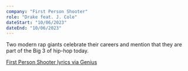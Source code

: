 ```yaml
---
company: "First Person Shooter"
role: "Drake feat. J. Cole"
dateStart: "10/06/2023"
dateEnd: "10/06/2023"
---
```



Two modern rap giants celebrate their careers and mention that they are part of the Big 3 of hip-hop today.

<YouTube id="https://www.youtube.com/watch?v=Xty2gi5cMa8" />

[First Person Shooter lyrics via Genius](https://genius.com/Drake-first-person-shooter-lyrics)